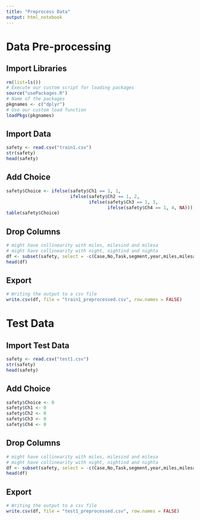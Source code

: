 ---
title: "Preprocess Data"
output: html_notebook
---

# Data Pre-processing
## Import Libraries
```{r}
rm(list=ls())
# Execute our custom script for loading packages
source("usePackages.R")
# Name of the packages 
pkgnames <- c("dplyr")
# Use our custom load function
loadPkgs(pkgnames)
```

## Import Data
```{r}
safety <- read.csv("train1.csv")
str(safety)
head(safety)
```
## Add Choice
```{r}
safety$Choice <- ifelse(safety$Ch1 == 1, 1,
                        ifelse(safety$Ch2 == 1, 2,
                               ifelse(safety$Ch3 == 1, 3,
                                      ifelse(safety$Ch4 == 1, 4, NA))))
table(safety$Choice)
```

## Drop Columns
```{r}
# might have collinearity with miles, milesind and milesa
# might have collinearity with night, nightind and nighta
df <- subset(safety, select = -c(Case,No,Task,segment,year,miles,milesa,night,nighta,ppark,gender,age,agea,educ,region,Urb,income,incomea,Ch1,Ch2,Ch3,Ch4))
head(df)
```

## Export
```{r}
# Writing the output to a csv file
write.csv(df, file = "train1_preprocessed.csv", row.names = FALSE)
```

# Test Data
## Import Test Data
```{r}
safety <- read.csv("test1.csv")
str(safety)
head(safety)
```
## Add Choice
```{r}
safety$Choice <- 0
safety$Ch1 <- 0
safety$Ch2 <- 0
safety$Ch3 <- 0
safety$Ch4 <- 0
```

## Drop Columns
```{r}
# might have collinearity with miles, milesind and milesa
# might have collinearity with night, nightind and nighta
df <- subset(safety, select = -c(Case,No,Task,segment,year,miles,milesa,night,nighta,ppark,gender,age,agea,educ,region,Urb,income,incomea,Ch1,Ch2,Ch3,Ch4))
head(df)
```

## Export
```{r}
# Writing the output to a csv file
write.csv(df, file = "test1_preprocessed.csv", row.names = FALSE)
```
